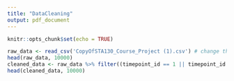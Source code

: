 ```yaml
---
title: "DataCleaning"
output: pdf_document
---
```


```r
knitr::opts_chunk$set(echo = TRUE)
```


```r
raw_data <- read_csv('CopyOfSTA130_Course_Project (1).csv') # change the file name to your csv file name 
head(raw_data, 10000)
cleaned_data <- raw_data %>% filter((timepoint_id == 1 || timepoint_id == 7) && Drugs == "Vem" && Doses == "0.1 uM")
head(cleaned_data, 10000)
```
